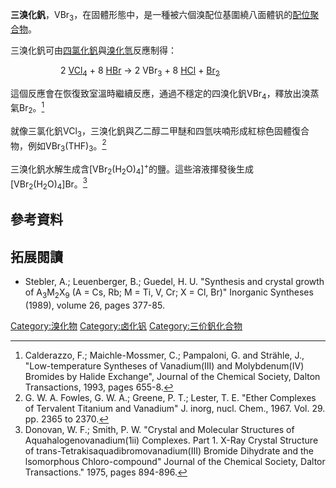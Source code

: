 {{chembox
| verifiedrevid = 402870672
|   Name = 三溴化釩
|   ImageFile = Kristallstruktur Bismut(III)-iodid.png
|   ImageName = Vanadium(III) bromide
|   IUPACName = 三溴化釩
|   OtherNames = 
|Section1={{Chembox Identifiers
| SMILES = [V+3].[Br-].[Br-].[Br-]
| ChemSpiderID_Ref = {{chemspidercite|correct|chemspider}}
| ChemSpiderID = 11476059
| InChI = 1/3BrH.V/h3*1H;/q;;;+3/p-3
| InChIKey = ZOYIPGHJSALYPY-DFZHHIFOAP
| StdInChI_Ref = {{stdinchicite|correct|chemspider}}
| StdInChI = 1S/3BrH.V/h3*1H;/q;;;+3/p-3
| StdInChIKey_Ref = {{stdinchicite|correct|chemspider}}
| StdInChIKey = ZOYIPGHJSALYPY-UHFFFAOYSA-K
| CASNo_Ref = {{cascite|changed|??}}
| CASNo = 13470-26-3
| PubChem = 83509
| RTECS = YW2750000
  }}
|Section2 = {{Chembox Properties
|   Formula = VBr<sub>3</sub>
|   MolarMass = 290.654
|   Appearance = 灰褐色固體
|   Density = 4 g/cm<sup>3</sup>（固体）
|   Solubility = 可溶
|   Solvent = 
|   SolubleOther = 可溶於[[四氫呋喃|四氫呋喃]]<br />（形成加合物）
|   MeltingPt = 
  }}
| Section3 = {{Chembox Structure
|   Coordination = 八面體
|   CrystalStruct = 
  }}
| Section7 = {{Chembox Hazards
|   ExternalMSDS =
|   MainHazards = 
|   RPhrases = 
|   SPhrases = 
  }}
| Section8 = {{Chembox Related
|   OtherAnions = [[三氯化釩|三氯化釩]]
|   OtherCations = [[三氯化鈦|三氯化鈦]]
|   Function = 化合物
|   OtherFunctn = MoBr<sub>3</sub><br />VCl<sub>2</sub><br />VCl<sub>4</sub>
| ?
  }}
}}

'''三溴化釩'''，VBr<sub>3</sub>，在固體形態中，是一種被六個溴配位基圍繞八面體钒的[[配位聚合物|配位聚合物]]。

三溴化釩可由[[四氯化釩|四氯化釩]]與[[溴化氫|溴化氫]]反應制得：
::2 [[四氯化釩|VCl<sub>4</sub>]]  + 8 [[溴化氫|HBr]]  →  2 VBr<sub>3</sub>  +  8 [[氯化氫|HCl]]  +  [[溴|Br<sub>2</sub>]]
這個反應會在恢復致室溫時繼續反應，通過不穩定的四溴化釩VBr<sub>4</sub>，釋放出溴蒸氣Br<sub>2</sub>。<ref>Calderazzo, F.; Maichle-Mossmer, C.; Pampaloni, G. and Strähle, J., "Low-temperature Syntheses of Vanadium(III) and Molybdenum(IV) Bromides by Halide Exchange", Journal of the Chemical Society, Dalton Transactions, 1993, pages 655-8.</ref>

就像三氯化釩VCl<sub>3</sub>，三溴化釩與乙二醇二甲醚和四氫呋喃形成紅棕色固體復合物，例如VBr<sub>3</sub>(THF)<sub>3</sub>。<ref>G. W. A. Fowles, G. W. A.; Greene,  P. T.; Lester, T. E. "Ether Complexes of Tervalent Titanium and Vanadium" J. inorg, nucl. Chem., 1967. Vol. 29. pp. 2365 to 2370.</ref>

三溴化釩水解生成含[VBr<sub>2</sub>(H<sub>2</sub>O)<sub>4</sub>]<sup>+</sup>的鹽。這些溶液揮發後生成[VBr<sub>2</sub>(H<sub>2</sub>O)<sub>4</sub>]Br。<ref>Donovan,  W. F.; Smith, P. W. "Crystal and Molecular Structures of Aquahalogenovanadium(1ii) Complexes. Part 1. X-Ray Crystal Structure of trans-Tetrakisaquadibromovanadium(III) Bromide Dihydrate and the lsomorphous Chloro-compound" Journal of the Chemical Society, Daltor Transactions." 1975, pages 894-896.</ref>

==參考資料==
{{reflist}}

==拓展閱讀==
*Stebler, A.; Leuenberger, B.; Guedel, H. U.  "Synthesis and crystal growth of A<sub>3</sub>M<sub>2</sub>X<sub>9</sub> (A = Cs, Rb; M = Ti, V, Cr; X = Cl, Br)"    Inorganic Syntheses  (1989),  volume 26, pages 377-85.

{{钒化合物}}

[[Category:溴化物|Category:溴化物]]
[[Category:卤化钒|Category:卤化钒]]
[[Category:三价釩化合物|Category:三价釩化合物]]